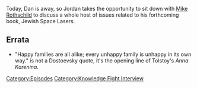{{DEFAULTSORT:
    #_EPISODE_0788:Mike Rothschild Returns
}}{{Episode
    | title           = Mike Rothschild Returns
    | caption         = Listen to this episode on [https://knowledgefight.libsyn.com/788-mike-rothschild-returns Libsyn] [https://open.spotify.com/episode/1ODlFHYv3kWu6NHwfPv38s Spotify], Read the [[Transcript/788: Mike Rothschild Returns|Unofficial Transcript]], View discussion on [https://reddit.com/1206xwc Reddit]
    | episodeNumber   = 788
    | length          = 01:31:29
    | airDate         = March 24, 2023
    | episodeType     = [[:Category:Knowledge Fight Interview|Knowledge Fight Interview]]
    | appearance      = [[Mike Rothschild]]
    | previousEpisode = [[787: January 23, 2004]]
    | nextEpisode     = [[789: January 26, 2004]]
}}

{{Stub}}

Today, Dan is away, so Jordan takes the opportunity to sit down with [https://twitter.com/rothschildmd Mike Rothschild] to discuss a whole host of issues related to his forthcoming book, Jewish Space Lasers.

== Errata ==

*"Happy families are all alike; every unhappy family is unhappy in its own way." is not a Dostoevsky quote, it's the opening line of Tolstoy's ''Anna Karenina''.

[[Category:Episodes]]
[[Category:Knowledge Fight Interview]]
